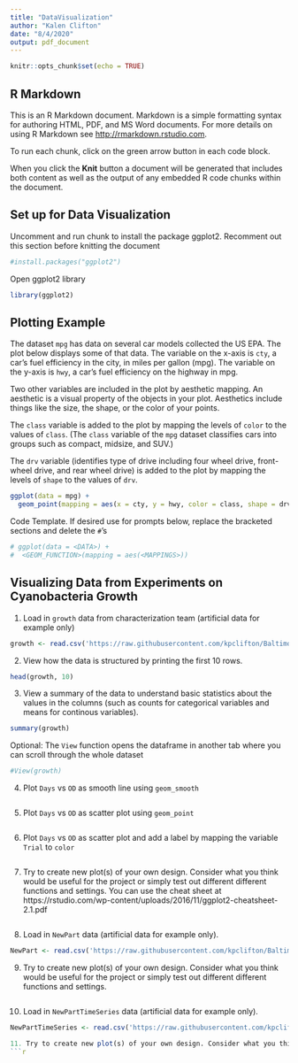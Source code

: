 ```yaml
---
title: "DataVisualization"
author: "Kalen Clifton"
date: "8/4/2020"
output: pdf_document
---
```


```r
knitr::opts_chunk$set(echo = TRUE)
```

## R Markdown

This is an R Markdown document. Markdown is a simple formatting syntax for authoring HTML, PDF, and MS Word documents. For more details on using R Markdown see <http://rmarkdown.rstudio.com>.

To run each chunk, click on the green arrow button in each code block.

When you click the **Knit** button a document will be generated that includes both content as well as the output of any embedded R code chunks within the document. 

## Set up for Data Visualization

Uncomment and run chunk to install the package ggplot2. Recomment out this section before knitting the document
```r
#install.packages("ggplot2")
```

Open ggplot2 library
```r
library(ggplot2)
```
## Plotting Example

The dataset `mpg` has data on several car models collected the US EPA. The plot below displays some of that data. The variable on the x-axis is `cty`, a car’s fuel efficiency in the city, in miles per gallon (mpg). The variable on the y-axis is `hwy`, a car’s fuel efficiency on the highway in mpg.

Two other variables are included in the plot by aesthetic mapping. An aesthetic is a visual property of the objects in your plot. Aesthetics include things like the size, the shape, or the color of your points. 

The `class` variable is added to the plot by mapping the levels of `color` to the values of `class`. (The `class` variable of the `mpg` dataset classifies cars into groups such as compact, midsize, and SUV.)

The `drv` variable (identifies type of drive including four wheel drive, front-wheel drive, and rear wheel drive) is added to the plot by mapping the levels of `shape` to the values of `drv`.

```r
ggplot(data = mpg) +
  geom_point(mapping = aes(x = cty, y = hwy, color = class, shape = drv))
```

Code Template. If desired use for prompts below, replace the bracketed sections and delete the `#`'s
```r
# ggplot(data = <DATA>) + 
#  <GEOM_FUNCTION>(mapping = aes(<MAPPINGS>))
```

## Visualizing Data from Experiments on Cyanobacteria Growth

1. Load in `growth` data from characterization team (artificial data for example only)
```r
growth <- read.csv('https://raw.githubusercontent.com/kpclifton/Baltimore_BioCrew/master/app/examples/Data%20Visualization/characterization.csv')
```

2. View how the data is structured by printing the first 10 rows.
```r
head(growth, 10)
```

3. View a summary of the data to understand basic statistics about the values in the columns (such as counts for categorical variables and means for continous variables).
```r
summary(growth)
```

Optional: The `View` function opens the dataframe in another tab where you can scroll through the whole dataset
```r
#View(growth)
```

4. Plot `Days` vs `OD` as smooth line using `geom_smooth`
```r

```

5. Plot `Days` vs `OD` as scatter plot using `geom_point`
```r

```


6. Plot `Days` vs `OD` as scatter plot and add a label by mapping the variable `Trial` to `color`
```r

```


7. Try to create new plot(s) of your own design. Consider what you think would be useful for the project or simply test out different different functions and settings. You can use the cheat sheet at https://rstudio.com/wp-content/uploads/2016/11/ggplot2-cheatsheet-2.1.pdf 

```r


```

8. Load in `NewPart` data (artificial data for example only). 
```r
NewPart <- read.csv('https://raw.githubusercontent.com/kpclifton/Baltimore_BioCrew/master/app/examples/Data%20Visualization/NewParts.csv')
```

9. Try to create new plot(s) of your own design. Consider what you think would be useful for the project or simply test out different different functions and settings.
```r


```

10. Load in `NewPartTimeSeries` data (artificial data for example only). 
```r
NewPartTimeSeries <- read.csv('https://raw.githubusercontent.com/kpclifton/Baltimore_BioCrew/master/app/examples/Data%20Visualization/NewPartTimeSeries.csv')

11. Try to create new plot(s) of your own design. Consider what you think would be useful for the project or simply test out different different functions and settings.
```r


```

